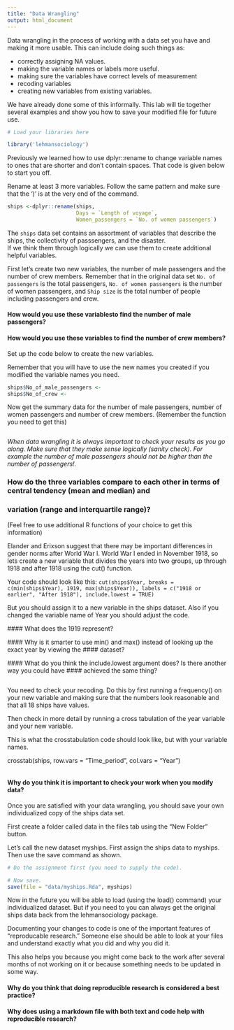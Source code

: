 ```yaml
---
title: "Data Wrangling"
output: html_document
---
```


Data wrangling in the process of working with a data set you have and making it more usable.
This can include doing such things as:  

  * correctly assigning NA values.  
  * making the variable names or labels more useful.  
  * making sure the variables have correct levels of measurement  
  * recoding variables  
  * creating new variables from existing variables.  
 
We have already done some of this informally. This lab will tie together several examples and show
you how to save your modified file for future use. 

 
```r
# Load your libraries here

library('lehmansociology')

```

Previously we learned how to use dplyr::rename to change variable names to ones that are shorter and don't contain spaces.  That code is given below to start you off.

Rename at least 3 more variables. Follow the same pattern and make sure that the ')' is at the 
very end of the command.


````r

ships <-dplyr::rename(ships, 
                      Days = `Length of voyage`, 
                      Women_passengers = `No. of women passengers`)

````

The `ships` data set contains an assortment of variables that describe the ships, the collectivity
of passsengers, and the disaster.   
If we think them through logically we can use them to create additional helpful variables.

First let's create two new variables, the number of male passengers and the number of crew members.
Remember that in the original data set `No. of passengers` is the total passengers, 
`No. of women passengers` is the number of women
passengers, and `Ship size ` is the total number of people including passengers and crew.

#### How would you use these variablesto find the number of male passengers?


#### How would you use these variables to find the number of crew members?




Set up the code below to create the new variables.

Remember that you will have to use the new names you created if you modified the variable 
names you need.

````r

ships$No_of_male_passengers <- 
ships$No_of_crew <- 

````

Now get the summary data for the number of male passengers, number of women passengers and 
number of crew members. (Remember the function you need to get this)
```r

```

_When data wrangling it is always important to check your results as you go along. Make sure
that they make sense logically (sanity check).  For example the number of male passengers should
not be higher than the number of passengers!._

### How do the three variables compare to each other in terms of central tendency (mean and median) and 
### variation (range and interquartile range)?
(Feel free to use additional R functions of your choice to get this information)


Elander and Erixson suggest that there may be important differences in gender norms after
World War I. World War I ended in November 1918, so lets create a new variable that 
divides the years into two groups, up through 1918 and after 1918 using the cut() function.

Your code should look like this:
 `   cut(ships$Year, breaks = c(min(ships$Year), 1919, max(ships$Year)), labels = c("1918 or earlier", "After 1918"), include.lowest = TRUE)  `
 
 But you should assign it to a new variable in the ships dataset.  Also if you changed the variable
 name of Year you should adjust the code.
 
 #### What does the 1919 represent?
 
 
 #### Why is it smarter to use min() and max() instead of looking up the exact year by viewing the 
 #### dataset? 
 
 
 #### What do you think the include.lowest argument does?   Is there another way you could have 
 #### achieved the same thing? 
 
 

```r

```


You need to check your recoding.  Do this by first running a frequency()   on your new variable and 
making sure that the numbers look reasonable and that all 18 ships have values.

Then check in more detail by running a cross tabulation of the year variable and your new variable.

This is what the crosstabulation code  should look like, but with your variable names.

   crosstab(ships, row.vars = "Time_period", col.vars = "Year")             


```r



```

#### Why do you think it is important to check your work when you modify data?

Once you are satisfied with your data wrangling, you should save your own individualized copy 
of the ships data set.   

First create a folder called data in the files tab using the "New Folder" button.

Let's call the new dataset myships.   First assign the ships data to myships. Then use the save 
command as shown.


```r
# Do the assignment first (you need to supply the code).

# Now save.
save(file = "data/myships.Rda", myships)

```

Now in the future you will be able to load (using the load() command) your individualized dataset. But if you need to you
can always get the original ships data back from the lehmansociology package. 

Documenting your changes to code is one of the important features of "reproducable research." 
Someone else should be able to look at your files and understand exactly what you did and 
why you did it.   

This also helps you because you might come back to the work after several months of not working on
it or because something needs to be updated in some way. 

#### Why do you think that doing reproducible research is considered a best practice? 



#### Why does using a markdown file with both text and code help with reproducible research?



